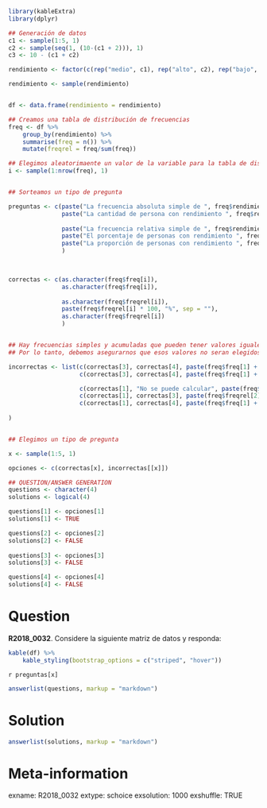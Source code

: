 ```r
library(kableExtra)
library(dplyr)

## Generación de datos
c1 <- sample(1:5, 1)
c2 <- sample(seq(1, (10-(c1 + 2))), 1)
c3 <- 10 - (c1 + c2)

rendimiento <- factor(c(rep("medio", c1), rep("alto", c2), rep("bajo", c3)), labels = c("bajo", "medio", "alto"))

rendimiento <- sample(rendimiento)


df <- data.frame(rendimiento = rendimiento)

## Creamos una tabla de distribución de frecuencias
freq <- df %>% 
    group_by(rendimiento) %>% 
    summarise(freq = n()) %>% 
    mutate(freqrel = freq/sum(freq))

## Elegimos aleatorimaente un valor de la variable para la tabla de distribución de frecuencias
i <- sample(1:nrow(freq), 1)


## Sorteamos un tipo de pregunta

preguntas <- c(paste("La frecuencia absoluta simple de ", freq$rendimiento[i], " es igual a:", sep = ""),
               paste("La cantidad de persona con rendimiento ", freq$rendimiento[i], " es igual a:", sep = ""),
               
               paste("La frecuencia relativa simple de ", freq$rendimiento[i], " es igual a:", sep = ""),
               paste("El porcentaje de personas con rendimiento ", freq$rendimiento[i], " es igual a:", sep = ""),
               paste("La proporción de personas con rendimiento ", freq$rendimiento[i], " es igual a:", sep = "")
               )

               

correctas <- c(as.character(freq$freq[i]),
               as.character(freq$freq[i]),
               
               as.character(freq$freqrel[i]),
               paste(freq$freqrel[i] * 100, "%", sep = ""),
               as.character(freq$freqrel[i])
               )


## Hay frecuencias simples y acumuladas que pueden tener valores iguales
## Por lo tanto, debemos asegurarnos que esos valores no seran elegidos como distractores.

incorrectas <- list(c(correctas[3], correctas[4], paste(freq$freq[1] + 2)),
                    c(correctas[3], correctas[4], paste(freq$freq[1] + 2)),

                    c(correctas[1], "No se puede calcular", paste(freq$freq[1] + 0.1)),
                    c(correctas[1], correctas[3], paste(freq$freqrel[2] * 100 + 10, "%", sep = "")),
                    c(correctas[1], correctas[4], paste(freq$freq[1] + 0.1))
 
)


## Elegimos un tipo de pregunta

x <- sample(1:5, 1)

opciones <- c(correctas[x], incorrectas[[x]])

## QUESTION/ANSWER GENERATION
questions <- character(4)
solutions <- logical(4)

questions[1] <- opciones[1]
solutions[1] <- TRUE

questions[2] <- opciones[2]
solutions[2] <- FALSE
    
questions[3] <- opciones[3]
solutions[3] <- FALSE

questions[4] <- opciones[4]
solutions[4] <- FALSE
```
Question
========
**R2018_0032**. Considere la siguiente matriz de datos y responda:


```r
kable(df) %>% 
    kable_styling(bootstrap_options = c("striped", "hover"))
```  
  
  
`r preguntas[x]`  


```r
answerlist(questions, markup = "markdown")
```
  
Solution
========

```r
answerlist(solutions, markup = "markdown")
```

Meta-information
================
exname: R2018_0032
extype: schoice
exsolution: 1000
exshuffle: TRUE
